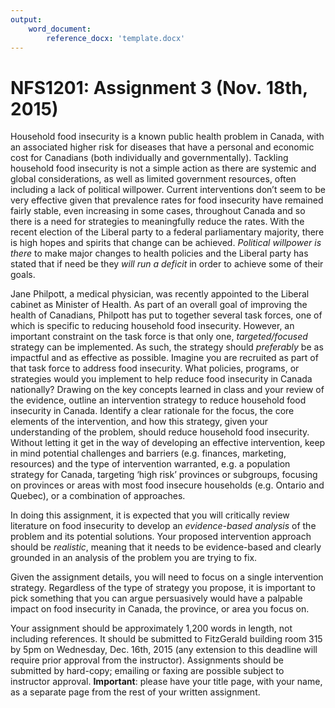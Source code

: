 ```yaml
---
output: 
    word_document:
        reference_docx: 'template.docx'
---
```


# NFS1201: Assignment 3 (Nov. 18th, 2015)

Household food insecurity is a known public health problem in Canada, with an 
associated higher risk for diseases that have a personal and economic cost for 
Canadians (both individually and governmentally). Tackling household food 
insecurity is not a simple action as there are systemic and global 
considerations, as well as limited government resources, often including a lack 
of political willpower. Current interventions don't seem to be very effective 
given that prevalence rates for food insecurity have remained fairly stable, 
even increasing in some cases, throughout Canada and so there is a need for
strategies to meaningfully reduce the rates. With the recent election of the
Liberal party to a federal parliamentary majority, there is high hopes and 
spirits that change can be achieved. *Political willpower is there* to make 
major changes to health policies and the Liberal party has stated that if need 
be they *will run a deficit* in order to achieve some of their goals.

Jane Philpott, a medical physician, was recently appointed to the Liberal 
cabinet as Minister of Health. As part of an overall goal of improving the 
health of Canadians, Philpott has put to together several task forces, one of 
which is specific to reducing household food insecurity. However, an important 
constraint on the task force is that only one, *targeted/focused* strategy can 
be implemented. As such, the strategy should *preferably* be as impactful and as
effective as possible. Imagine you are recruited as part of that task force to
address food insecurity. What policies, programs, or strategies would you
implement to help reduce food insecurity in Canada nationally? Drawing on the
key concepts learned in class and your review of the evidence, outline an
intervention strategy to reduce household food insecurity in Canada. Identify a
clear rationale for the focus, the core elements of the intervention, and how
this strategy, given your understanding of the problem, should reduce household
food insecurity. Without letting it get in the way of developing an effective
intervention, keep in mind potential challenges and barriers (e.g. finances,
marketing, resources) and the type of intervention warranted, e.g. a population
strategy for Canada, targeting 'high risk' provinces or subgroups, focusing
on provinces or areas with most food insecure households (e.g. Ontario and
Quebec), or a combination of approaches.

In doing this assignment, it is expected that you will critically review 
literature on food insecurity to develop an *evidence-based analysis* of the 
problem and its potential solutions. Your proposed intervention approach should 
be *realistic*, meaning that it needs to be evidence-based and clearly grounded in
an analysis of the problem you are trying to fix.

Given the assignment details, you will need to focus on a single intervention
strategy. Regardless of the type of strategy you propose, it is important to
pick something that you can argue persuasively would have a palpable impact on
food insecurity in Canada, the province, or area you focus on.

Your assignment should be approximately 1,200 words in length, not including 
references.  It should be submitted to FitzGerald building room 315 by 5pm on 
Wednesday, Dec. 16th, 2015 (any extension to this deadline will require prior 
approval from the instructor). Assignments should be submitted by hard-copy; 
emailing or faxing are possible subject to instructor approval. **Important**: 
please have your title page, with your name, as a separate page from the rest of
your written assignment.
